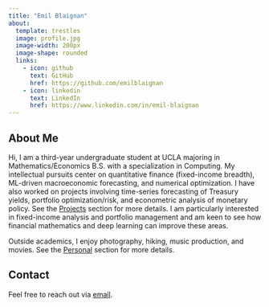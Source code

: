 ```yaml
---
title: "Emil Blaignan"
about:
  template: trestles
  image: profile.jpg
  image-width: 200px
  image-shape: rounded
  links:
    - icon: github
      text: GitHub
      href: https://github.com/emilblaignan
    - icon: linkedin
      text: LinkedIn
      href: https://www.linkedin.com/in/emil-blaignan
---
```


## About Me

Hi, I am a third-year undergraduate student at UCLA majoring in Mathematics/Economics B.S. with a specialization in Computing. My intellectual pursuits center on quantitative finance (fixed-income breadth), ML-driven macroeconomic forecasting, and numerical optimization. I have also worked on projects involving time-series forecasting of Treasury yields, portfolio optimization/risk, and econometric analysis of monetary policy. See the [Projects](projects.qmd) section for more details. I am particularly interested in fixed-income analysis and portfolio management and am keen to see how financial mathematics and deep learning can improve these areas.

Outside academics, I enjoy photography, hiking, music production, and movies. See the [Personal](personal.qmd) section for more details.

## Contact

Feel free to reach out via [email](mailto:emilblaignan@gmail.com).

